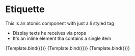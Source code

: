 
<Meta title="Gift list card/Etiquette" component="Etiquette" />


# Etiquette

This is an atomic component with just a li styled tag

- Display texts he receives via props
- It's an inline element tha contains a single item

<Canvas>
  <Story name="default" args={{ text: "computer" }}>
    {Template.bind({})}
  </Story>
</Canvas>

<Canvas>
  <Story name="short" args={{ text: "rope" }}>
    {Template.bind({})}
  </Story>
</Canvas>

<Canvas>
  <Story name="long" args={{ text: "Volcanic science kit" }}>
    {Template.bind({})}
  </Story>
</Canvas>

